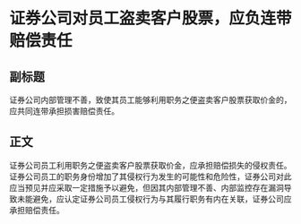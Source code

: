 # 证券公司对员工盗卖客户股票，应负连带赔偿责任
## 副标题
证券公司内部管理不善，致使其员工能够利用职务之便盗卖客户股票获取价金的，应共同连带承担损害赔偿责任。
## 正文
证券公司员工利用职务之便盗卖客户股票获取价金，应承担赔偿损失的侵权责任。证券公司员工的职务身份增加了其侵权行为发生的可能性和危险性，证券公司对此应当预见并应采取一定措施予以避免，但因其内部管理不善、内部监控存在漏洞导致未能避免，应认定证券公司员工侵权行为与其履行职务有内在关联，证券公司应承担赔偿责任。